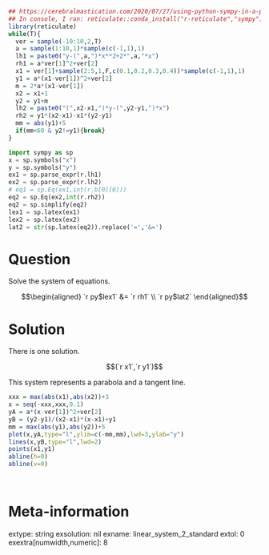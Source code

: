 ```r
## https://cerebralmastication.com/2020/07/27/using-python-sympy-in-a-python-code-chunk-in-rmarkdown/
## In console, I ran: reticulate::conda_install("r-reticulate","sympy")## In console, I ran: reticulate::conda_install("r-reticulate","matplotlib")
library(reticulate)
while(T){
  ver = sample(-10:10,2,T)
  a = sample(1:10,1)*sample(c(-1,1),1)
  lh1 = paste0("y-(",a,")*x**2+2*",a,"*x")
  rh1 = a*ver[1]^2+ver[2]
  x1 = ver[1]+sample(2:5,1,F,c(0.1,0.2,0.3,0.4))*sample(c(-1,1),1)
  y1 = a*(x1-ver[1])^2+ver[2]
  m = 2*a*(x1-ver[1])
  x2 = x1+1
  y2 = y1+m
  lh2 = paste0("(",x2-x1,")*y-(",y2-y1,")*x")
  rh2 = y1*(x2-x1)-x1*(y2-y1)
  mm = abs(y1)+5
  if(mm<60 & y2!=y1){break}
}
```


```python
import sympy as sp
x = sp.symbols("x")
y = sp.symbols("y")
ex1 = sp.parse_expr(r.lh1)
ex2 = sp.parse_expr(r.lh2)
# eq1 = sp.Eq(ex1,int(r.b[0][0]))
eq2 = sp.Eq(ex2,int(r.rh2))
eq2 = sp.simplify(eq2)
lex1 = sp.latex(ex1)
lex2 = sp.latex(ex2)
lat2 = str(sp.latex(eq2)).replace('=','&=')
```

Question
========

Solve the system of equations.

$$\begin{aligned}
`r py$lex1` &= `r rh1` \\
`r py$lat2`
\end{aligned}$$


Solution
========

There is one solution.

$$(`r x1`,`r y1`)$$

This system represents a parabola and a tangent line.

```r
xxx = max(abs(x1),abs(x2))+3
x = seq(-xxx,xxx,0.1)
yA = a*(x-ver[1])^2+ver[2]
yB = (y2-y1)/(x2-x1)*(x-x1)+y1
mm = max(abs(y1),abs(y2))+5
plot(x,yA,type="l",ylim=c(-mm,mm),lwd=3,ylab="y")
lines(x,yB,type="l",lwd=2)
points(x1,y1)
abline(h=0)
abline(v=0)
```
\



Meta-information
============
extype: string
exsolution: nil
exname: linear_system_2_standard
extol: 0
exextra[numwidth,numeric]: 8
